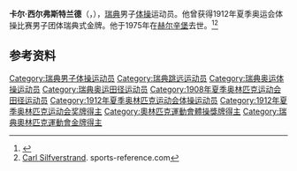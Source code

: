 {{NoteTA|G1=Sports}}
'''卡尔·西尔弗斯特兰德'''（{{lang-sv|Carl Silfverstrand}}，{{bd|1885年|10月9日|1975年|1月2日}}），[[瑞典|瑞典]]男子[[体操|体操]]运动员。他曾获得1912年夏季奥运会体操比赛男子团体瑞典式金牌。他于1975年在[[赫尔辛堡|赫尔辛堡]]去世。<ref>{{Cite web|title=Carl SILFVERSTRAND|url=https://www.olympic.org/carl-silfverstrand|accessdate=2021-03-21|work=International Olympic Committee|archive-date=2017-11-17|archive-url=https://web.archive.org/web/20171117012935/https://www.olympic.org/Carl-Silfverstrand|dead-url=no}}</ref><ref name=sr>[https://web.archive.org/web/20110903122015/http://www.sports-reference.com/olympics/athletes/si/carl-silfverstrand-1.html Carl Silfverstrand]. sports-reference.com</ref>

== 参考资料 ==
{{reflist}}

{{Authority control}}
{{DEFAULTSORT:Silfverstrand, Carl}}
[[Category:瑞典男子体操运动员|Category:瑞典男子体操运动员]]
[[Category:瑞典跳远运动员|Category:瑞典跳远运动员]]
[[Category:瑞典奥运体操运动员|Category:瑞典奥运体操运动员]]
[[Category:瑞典奥运田径运动员|Category:瑞典奥运田径运动员]]
[[Category:1908年夏季奥林匹克运动会田径运动员|Category:1908年夏季奥林匹克运动会田径运动员]]
[[Category:1912年夏季奥林匹克运动会体操运动员|Category:1912年夏季奥林匹克运动会体操运动员]]
[[Category:1912年夏季奥林匹克运动会奖牌得主|Category:1912年夏季奥林匹克运动会奖牌得主]]
[[Category:奧林匹克運動會體操獎牌得主|Category:奧林匹克運動會體操獎牌得主]]
[[Category:瑞典奧林匹克運動會金牌得主|Category:瑞典奧林匹克運動會金牌得主]]